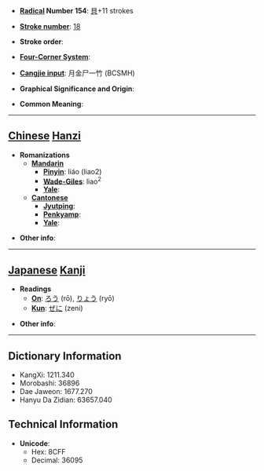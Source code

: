 * '''[[Wiktionary:Chinese radical index| Radical]] Number 154''': [[Wiktionary:Chinese radical index 貝|貝]]+11 strokes

* '''[[Wiktionary:Chinese total strokes index|Stroke number]]''': [[Wiktionary:Chinese total strokes index 18|18]]

* '''Stroke order''': 

* '''[[Wiktionary:Chinese four corner index|Four-Corner System]]''': 

* '''[[Wiktionary:Chinese Cangjie index|Cangjie input]]''': 月金尸一竹 (BCSMH)

* '''Graphical Significance and Origin''': 

* '''Common Meaning''':  {{substub}}

----

== [[Chinese]] [[Hanzi]] ==

* '''Romanizations'''
** '''[[Mandarin]]'''
*** '''[[Pinyin]]''': liáo (liao2)
*** '''[[Wade-Giles]]''': liao<sup>2</sup>
*** '''[[Yale]]''': 
** '''[[Cantonese]]'''
*** '''[[Jyutping]]''':
*** '''[[Penkyamp]]''': 
*** '''[[Yale]]''': 

* '''Other info''': 

----

== [[Japanese]] [[Kanji]] ==

* '''Readings'''
** '''[[On]]''': [[ろう]] (rō), [[りょう]] (ryō)
** '''[[Kun]]''': [[ぜに]] (zeni)

* '''Other info''':  

----

== Dictionary Information ==

* KangXi: 1211.340
* Morobashi: 36896
* Dae Jaweon: 1677.270
* Hanyu Da Zidian: 63657.040

== Technical Information ==

* '''Unicode''':
** Hex: 8CFF
** Decimal: 36095